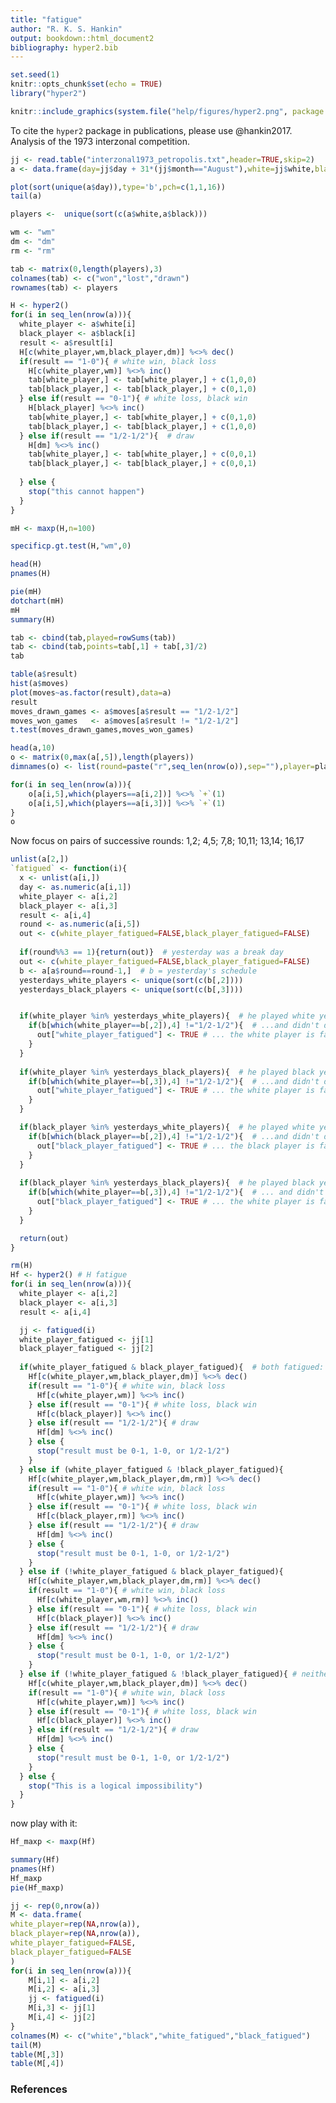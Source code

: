 ```yaml
---
title: "fatigue"
author: "R. K. S. Hankin"
output: bookdown::html_document2
bibliography: hyper2.bib
---
```


```r
set.seed(1)
knitr::opts_chunk$set(echo = TRUE)
library("hyper2")
```

```r
knitr::include_graphics(system.file("help/figures/hyper2.png", package = "hyper2"))
```

To cite the `hyper2` package in publications, please use @hankin2017.
Analysis of the 1973 interzonal competition.


```r
jj <- read.table("interzonal1973_petropolis.txt",header=TRUE,skip=2)
a <- data.frame(day=jj$day + 31*(jj$month=="August"),white=jj$white,black=jj$black,result=jj$result,round=jj$round,moves=jj$moves)

plot(sort(unique(a$day)),type='b',pch=c(1,1,16))
tail(a)
```

```r
players <-  unique(sort(c(a$white,a$black)))

wm <- "wm" 
dm <- "dm"
rm <- "rm"

tab <- matrix(0,length(players),3)
colnames(tab) <- c("won","lost","drawn")
rownames(tab) <- players

H <- hyper2()
for(i in seq_len(nrow(a))){
  white_player <- a$white[i]
  black_player <- a$black[i]
  result <- a$result[i]
  H[c(white_player,wm,black_player,dm)] %<>% dec()
  if(result == "1-0"){ # white win, black loss
    H[c(white_player,wm)] %<>% inc()
    tab[white_player,] <- tab[white_player,] + c(1,0,0)
    tab[black_player,] <- tab[black_player,] + c(0,1,0)
  } else if(result == "0-1"){ # white loss, black win
    H[black_player] %<>% inc()
    tab[white_player,] <- tab[white_player,] + c(0,1,0)
    tab[black_player,] <- tab[black_player,] + c(1,0,0)
  } else if(result == "1/2-1/2"){  # draw
    H[dm] %<>% inc()
    tab[white_player,] <- tab[white_player,] + c(0,0,1)
    tab[black_player,] <- tab[black_player,] + c(0,0,1)
    
  } else {
    stop("this cannot happen")
  }
}
```


```r
mH <- maxp(H,n=100)
```

```r
specificp.gt.test(H,"wm",0)
```


```r
head(H)
pnames(H)

pie(mH)
dotchart(mH)
mH
summary(H)
```


```r
tab <- cbind(tab,played=rowSums(tab))
tab <- cbind(tab,points=tab[,1] + tab[,3]/2)
tab
```


```r
table(a$result)
hist(a$moves)
plot(moves~as.factor(result),data=a)
result
moves_drawn_games <- a$moves[a$result == "1/2-1/2"]
moves_won_games   <- a$moves[a$result != "1/2-1/2"]
t.test(moves_drawn_games,moves_won_games)
```

```r
head(a,10)
o <- matrix(0,max(a[,5]),length(players))
dimnames(o) <- list(round=paste("r",seq_len(nrow(o)),sep=""),player=players)

for(i in seq_len(nrow(a))){
	o[a[i,5],which(players==a[i,2])] %<>% `+`(1)
	o[a[i,5],which(players==a[i,3])] %<>% `+`(1)
}
o
```


Now focus on pairs of successive rounds: 1,2; 4,5; 7,8; 10,11; 13,14; 16,17


```r
unlist(a[2,])
`fatigued` <- function(i){
  x <- unlist(a[i,])
  day <- as.numeric(a[i,1])
  white_player <- a[i,2]
  black_player <- a[i,3]
  result <- a[i,4]
  round <- as.numeric(a[i,5])
  out <- c(white_player_fatigued=FALSE,black_player_fatigued=FALSE)
  
  if(round%%3 == 1){return(out)}  # yesterday was a break day
  out <- c(white_player_fatigued=FALSE,black_player_fatigued=FALSE)
  b <- a[a$round==round-1,]  # b = yesterday's schedule
  yesterdays_white_players <- unique(sort(c(b[,2])))
  yesterdays_black_players <- unique(sort(c(b[,3])))


  if(white_player %in% yesterdays_white_players){  # he played white yesterday...
    if(b[which(white_player==b[,2]),4] !="1/2-1/2"){  # ...and didn't draw...
      out["white_player_fatigued"] <- TRUE # ... the white player is fatigued
    }
  } 
    
  if(white_player %in% yesterdays_black_players){  # he played black yesterday...
    if(b[which(white_player==b[,3]),4] !="1/2-1/2"){  # ...and didn't draw...
      out["white_player_fatigued"] <- TRUE # ... the white player is fatigued
    }
  }

  if(black_player %in% yesterdays_white_players){  # he played white yesterday...
    if(b[which(black_player==b[,2]),4] !="1/2-1/2"){  # ...and didn't draw...
      out["black_player_fatigued"] <- TRUE # ... the black player is fatigued
    }
  } 
    
  if(black_player %in% yesterdays_black_players){  # he played black yesterday...
    if(b[which(white_player==b[,3]),4] !="1/2-1/2"){  # ... and didn't draw...
      out["black_player_fatigued"] <- TRUE # ... the white player is fatigued
    }
  }

  return(out)
}

rm(H)
Hf <- hyper2() # H fatigue
for(i in seq_len(nrow(a))){
  white_player <- a[i,2]
  black_player <- a[i,3]
  result <- a[i,4]

  jj <- fatigued(i)
  white_player_fatigued <- jj[1]
  black_player_fatigued <- jj[2]
  
  if(white_player_fatigued & black_player_fatigued){  # both fatigued: no fatigue monster
    Hf[c(white_player,wm,black_player,dm)] %<>% dec()
    if(result == "1-0"){ # white win, black loss
      Hf[c(white_player,wm)] %<>% inc()
    } else if(result == "0-1"){ # white loss, black win
      Hf[c(black_player)] %<>% inc()
    } else if(result == "1/2-1/2"){ # draw
      Hf[dm] %<>% inc()
    } else {
      stop("result must be 0-1, 1-0, or 1/2-1/2")
    }
  } else if (white_player_fatigued & !black_player_fatigued){
    Hf[c(white_player,wm,black_player,dm,rm)] %<>% dec()
    if(result == "1-0"){ # white win, black loss
      Hf[c(white_player,wm)] %<>% inc()
    } else if(result == "0-1"){ # white loss, black win
      Hf[c(black_player,rm)] %<>% inc()
    } else if(result == "1/2-1/2"){ # draw
      Hf[dm] %<>% inc()
    } else {
      stop("result must be 0-1, 1-0, or 1/2-1/2")
    }
  } else if (!white_player_fatigued & black_player_fatigued){
    Hf[c(white_player,wm,black_player,dm,rm)] %<>% dec()
    if(result == "1-0"){ # white win, black loss
      Hf[c(white_player,wm,rm)] %<>% inc()
    } else if(result == "0-1"){ # white loss, black win
      Hf[c(black_player)] %<>% inc()
    } else if(result == "1/2-1/2"){ # draw
      Hf[dm] %<>% inc()
    } else {
      stop("result must be 0-1, 1-0, or 1/2-1/2")
    }
  } else if (!white_player_fatigued & !black_player_fatigued){ # neither fatigued
    Hf[c(white_player,wm,black_player,dm)] %<>% dec()
    if(result == "1-0"){ # white win, black loss
      Hf[c(white_player,wm)] %<>% inc()
    } else if(result == "0-1"){ # white loss, black win
      Hf[c(black_player)] %<>% inc()
    } else if(result == "1/2-1/2"){ # draw
      Hf[dm] %<>% inc()
    } else {
      stop("result must be 0-1, 1-0, or 1/2-1/2")
    }
  } else {
    stop("This is a logical impossibility")
  }
}
```



now play with it:

```r
Hf_maxp <- maxp(Hf)
```

```r
summary(Hf)
pnames(Hf)
Hf_maxp
pie(Hf_maxp)
```


```r
jj <- rep(0,nrow(a))
M <- data.frame(
white_player=rep(NA,nrow(a)),
black_player=rep(NA,nrow(a)),
white_player_fatigued=FALSE,
black_player_fatigued=FALSE
)
for(i in seq_len(nrow(a))){
	M[i,1] <- a[i,2]	
	M[i,2] <- a[i,3]	
	jj <- fatigued(i)
	M[i,3] <- jj[1]
	M[i,4] <- jj[2]
}
colnames(M) <- c("white","black","white_fatigued","black_fatigued")
tail(M)
table(M[,3])
table(M[,4])
```


### References {-}